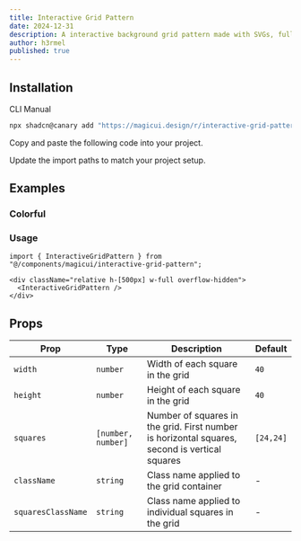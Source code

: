 ```yaml
---
title: Interactive Grid Pattern
date: 2024-12-31
description: A interactive background grid pattern made with SVGs, fully customizable using Tailwind CSS.
author: h3rmel
published: true
---
```


<ComponentPreview name="interactive-grid-pattern-demo" />

## Installation

<Tabs defaultValue="cli">

<TabsList>
  <TabsTrigger value="cli">CLI</TabsTrigger>
  <TabsTrigger value="manual">Manual</TabsTrigger>
</TabsList>
<TabsContent value="cli">

```bash
npx shadcn@canary add "https://magicui.design/r/interactive-grid-pattern"
```

</TabsContent>

<TabsContent value="manual">

<Steps>

<Step>Copy and paste the following code into your project.</Step>

<ComponentSource name="interactive-grid-pattern" />

<Step>Update the import paths to match your project setup.</Step>

</Steps>

</TabsContent>

</Tabs>

## Examples

### Colorful

<ComponentPreview name="interactive-grid-pattern-demo-2" />

### Usage

```tsx
import { InteractiveGridPattern } from "@/components/magicui/interactive-grid-pattern";
```

```tsx
<div className="relative h-[500px] w-full overflow-hidden">
  <InteractiveGridPattern />
</div>
```

## Props

| Prop               | Type               | Description                                                                                   | Default   |
| ------------------ | ------------------ | --------------------------------------------------------------------------------------------- | --------- |
| `width`            | `number`           | Width of each square in the grid                                                              | `40`      |
| `height`           | `number`           | Height of each square in the grid                                                             | `40`      |
| `squares`          | `[number, number]` | Number of squares in the grid. First number is horizontal squares, second is vertical squares | `[24,24]` |
| `className`        | `string`           | Class name applied to the grid container                                                      | -         |
| `squaresClassName` | `string`           | Class name applied to individual squares in the grid                                          | -         |

